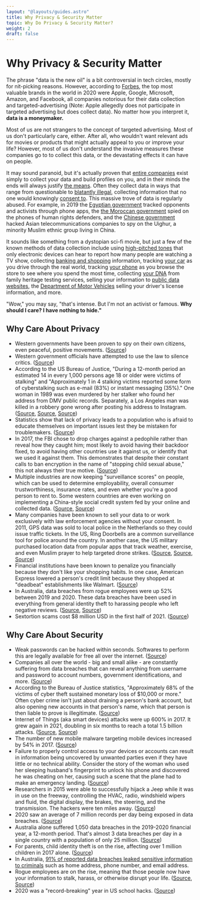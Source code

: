 ```yaml
---
layout: "@layouts/guides.astro"
title: Why Privacy & Security Matter
topic: Why Do Privacy & Security Matter?
weight: 2
draft: false
---
```


# Why Privacy & Security Matter

The phrase "data is the new oil" is a bit controversial in tech circles, mostly for nit-picking reasons. However, according to [Forbes](https://www.forbes.com/powerful-brands/list/), the top most valuable brands in the world in 2020 were Apple, Google, Microsoft, Amazon, and Facebook, all companies notorious for their data collection and targeted-advertising (Note: Apple allegedly does not participate in targeted advertising but does collect data). No matter how you interpret it, **data is a moneymaker.**

Most of us are not strangers to the concept of targeted advertising. Most of us don't particularly care, either. After all, who wouldn't want relevant ads for movies or products that might actually appeal to you or improve your life? However, most of us don't understand the invasive measures these companies go to to collect this data, or the devastating effects it can have on people.

It may sound paranoid, but it's actually proven that [entire companies](https://www.forbes.com/sites/bernardmarr/2017/09/07/where-can-you-buy-big-data-here-are-the-biggest-consumer-data-brokers/#394bdc846c27) exist simply to collect your data and build profiles on you, and in their minds the ends will always justify [the means](https://mashable.com/article/facebook-employees-react-teen-spying-app-blind/). Often they collect data in ways that range from questionable to [blatantly illegal](https://arstechnica.com/tech-policy/2019/10/35-billion-facial-recognition-lawsuit-against-facebook-moving-forward/), collecting information that no one would knowingly [consent to](https://www.forbes.com/sites/kashmirhill/2012/02/16/how-target-figured-out-a-teen-girl-was-pregnant-before-her-father-did/#27e187b06668). This massive trove of data is regularly abused. For example, in 2019 the [Egyptian government](https://www.theregister.co.uk/2019/10/04/egypt_smartphone_spying/) tracked opponents and activists through phone apps, the [the Moroccan government](https://www.amnesty.org/en/latest/research/2019/10/Morocco-Human-Rights-Defenders-Targeted-with-NSO-Groups-Spyware/) spied on the phones of human rights defenders, and the [Chinese government](https://www.reuters.com/article/us-china-cyber-uighurs/china-hacked-asian-telcos-to-spy-on-uighur-travelers-sources-idUSKCN1VQ1A5) hacked Asian telecommunications companies to spy on the Uighur, a minority Muslim ethnic group living in China.

It sounds like something from a dystopian sci-fi movie, but just a few of the known methods of data collection include using [high-pitched tones](https://arstechnica.com/tech-policy/2015/11/beware-of-ads-that-use-inaudible-sound-to-link-your-phone-tv-tablet-and-pc/) that only electronic devices can hear to report how many people are watching a TV show, collecting [banking and shopping](https://www.newsweek.com/secretive-world-selling-data-about-you-464789) information, tracking [your car](https://www.eff.org/pages/automated-license-plate-readers-alpr) as you drive through the real world, tracking [your phone](https://www.washingtonpost.com/news/the-switch/wp/2013/10/19/how-stores-use-your-phones-wifi-to-track-your-shopping-habits/) as you browse the store to see where you spend the most time, collecting [your DNA](https://www.businessinsider.com/dna-testing-delete-your-data-23andme-ancestry-2018-7) from family heritage testing services, selling your information to [public data websites](https://www.lifewire.com/remove-personal-information-from-internet-3482691), the [Department of Motor Vehicles](https://www.vice.com/en_us/article/43kxzq/dmvs-selling-data-private-investigators-making-millions-of-dollars) selling your driver's license information, and more.

"Wow," you may say, "that's intense. But I'm not an activist or famous. **Why should I care? I have nothing to hide."**

<div class="grid grid-cols-1 xl:grid-cols-2 grid-rows-[1fr_auto] xl:grid-flow-col p-4 gap-6">

<h2 id="why-care-about-privacy" class="text-center">Why Care About Privacy</h2>

- Western governments have been proven to spy on their own citizens, even peaceful, positive movements. ([Source](https://en.wikipedia.org/wiki/COINTELPRO))
- Western government officials have attempted to use the law to silence critics. ([Source](https://www.nytimes.com/2021/05/17/us/politics/devin-nunes-twitter-justice-department))
- According to the US Bureau of Justice, "During a 12-month period an estimated 14 in every 1,000 persons age 18 or older were victims of stalking" and "Approximately 1 in 4 stalking victims reported some form of cyberstalking such as e-mail (83%) or instant messaging (35%)." One woman in 1989 was even murdered by her stalker who found her address from DMV public records. Separately, a Los Angeles man was killed in a robbery gone wrong after posting his address to Instagram. ([Source](https://www.bjs.gov/index.cfm?ty=tp&tid=973), [Source](https://en.wikipedia.org/wiki/Rebecca_Schaeffer#Death), [Source](https://abcnews.go.com/Entertainment/wireStory/police-arrested-los-angeles-death-rapper-pop-smoke-71695053))
- Statistics show that lack of privacy leads to a population who is afraid to educate themselves on important issues lest they be mistaken for troublemakers. ([Source](https://theintercept.com/2016/04/28/new-study-shows-mass-surveillance-breeds-meekness-fear-and-self-censorship/))
- In 2017, the FBI chose to drop charges against a pedophile rather than reveal how they caught him; most likely to avoid having their backdoor fixed, to avoid having other countries use it against us, or identify that we used it against them. This demonstrates that despite their constant calls to ban encryption in the name of "stopping child sexual abuse," this not always their true motive. ([Source](https://gizmodo.com/fbi-drops-all-charges-in-child-porn-case-to-keep-sketch-1793009653))
- Multiple industries are now keeping "surveillance scores" on people, which can be used to determine employability, overall consumer trustworthiness, insurance rates, and even whether you're a good person to rent to. Some western countries are even working on implementing a China-style social credit system fed by your online and collected data. ([Source](https://www.chron.com/opinion/article/Data-isn-t-just-being-collected-from-your-phone-15449776.php), [Source](https://www.digitaltrends.com/cool-tech/social-credit-system/))
- Many companies have been known to sell your data to or work exclusively with law enforcement agencies without your consent. In 2011, GPS data was sold to local police in the Netherlands so they could issue traffic tickets. In the US, Ring Doorbells are a common surveillance tool for police around the country. In another case, the US military purchased location data from popular apps that track weather, exercise, and even Muslim prayer to help targeted drone strikes. ([Source](https://www.wbur.org/npr/135809709/dutch-police-used-tomtoms-gps-data-to-target-speeders), [Source](https://www.washingtonpost.com/technology/2019/08/28/doorbell-camera-firm-ring-has-partnered-with-police-forces-extending-surveillance-reach/), [Source](https://www.businessinsider.com/us-military-location-data-muslim-prayer-app-xmode-babel-street-2020-11?r=DE&IR=T))
- Financial institutions have been known to penalize you financially because they don't like your shopping habits. In one case, American Express lowered a person's credit limit because they shopped at "deadbeat" establishments like Walmart. ([Source](https://consumerist.com/2008/12/22/amex-lowers-your-credit-limit-if-you-shop-where-deadbeats-shop/))
- In Australia, data breaches from rogue employees were up 52% between 2019 and 2020. These data breaches have been used in everything from general identity theft to harassing people who left negative reviews. ([Source](https://www.zdnet.com/article/519-data-breach-notifications-include-33-from-australian-government-entities/), [Source](https://abcnews.go.com/US/ebay-employees-hit-cyberstalking-charges-bizarre-harassment-mass/story?id=71260042))
- Sextortion scams cost $8 million USD in the first half of 2021. ([Source](https://www.bleepingcomputer.com/news/security/fbi-spike-in-sextortion-attacks-cost-victims-8-million-this-year/))

<h2 id="why-care-about-security" class="text-center">Why Care About Security</h2>

- Weak passwords can be hacked within seconds. Softwares to perform this are legally available for free all over the internet. ([Source](https://www.security.org/how-secure-is-my-password/))
- Companies all over the world - big and small alike - are constantly suffering from data breaches that can reveal anything from username and password to account numbers, government identifications, and more. ([Source](https://en.wikipedia.org/wiki/List_of_data_breaches))
- According to the Bureau of Justice statistics, "Approximately 68% of the victims of cyber theft sustained monetary loss of $10,000 or more." Often cyber crime isn't just about draining a person's bank account, but also opening new accounts in that person's name, which that person is then liable to prove is illegitimate. ([Source](https://bjs.ojp.gov/press-release/cybercrime-against-businesses-2005))
- Internet of Things (aka smart devices) attacks were up 600% in 2017. It grew again in 2021, doubling in six months to reach a total 1.5 billion attacks. ([Source](https://www.cyberdefensemagazine.com/cyber-security-statistics-for-2019/), [Source](https://threatpost.com/iot-attacks-doubling/169224/))
- The number of new mobile malware targeting mobile devices increased by 54% in 2017. ([Source](https://learn.g2.com/cybercrime-statistics))
- Failure to properly control access to your devices or accounts can result in information being uncovered by unwanted parties even if they have little or no technical ability. Consider the story of the woman who used her sleeping husband's fingerprint to unlock his phone and discovered he was cheating on her, causing such a scene that the plane had to make an emergency landing. ([Source](https://www.foxnews.com/travel/flight-reportedly-diverted-after-woman-unlocks-husbands-phone-and-uncovers-affair))
- Researchers in 2015 were able to successfully hijack a Jeep while it was in use on the freeway, controlling the HVAC, radio, windshield wipers and fluid, the digital display, the brakes, the steering, and the transmission. The hackers were ten miles away. ([Source](https://www.wired.com/2015/07/hackers-remotely-kill-jeep-highway/))
- 2020 saw an average of 7 million records per day being exposed in data breaches. ([Source](https://cybernews.com/security/350-million-email-addresses-left-exposed-on-an-unsecured-server/))
- Australia alone suffered 1,050 data breaches in the 2019-2020 financial year, a 12-month period. That's almost 3 data breaches per day in a single country with a population of only 25 million. ([Source](https://www.zdnet.com/article/1050-data-breaches-reported-to-australian-commissioner-in-12-months/))
- For parents, child identity theft is on the rise, affecting over 1 million children in 2017 alone. ([Source](https://www.javelinstrategy.com/coverage-area/2018-child-identity-fraud-study))
- In Australia, [91% of reported data breaches leaked sensitive information to criminals](https://www.zdnet.com/article/519-data-breach-notifications-include-33-from-australian-government-entities) such as home address, phone number, and email address.
- Rogue employees are on the rise, meaning that those people now have your information to stalk, harass, or otherwise disrupt your life. ([Source](https://www.bloomberg.com/news/articles/2020-09-22/shopify-says-rogue-employees-stole-data-from-merchants), [Source](https://www.justice.gov/usao-ma/pr/six-former-ebay-employees-charged-aggressive-cyberstalking-campaign-targeting-natick))
- 2020 was a "record-breaking" year in US school hacks. ([Source](https://www.zdnet.com/article/2020-was-a-record-breaking-year-in-us-school-hacks-security-failures/))

</div>
